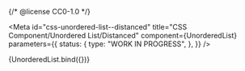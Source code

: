 {/* @license CC0-1.0 */}


<Meta
  id="css-unordered-list--distanced"
  title="CSS Component/Unordered List/Distanced"
  component={UnorderedList}
  parameters={{
    status: {
      type: "WORK IN PROGRESS",
    },
  }}
/>

<Canvas>
  <Story
    name="Distanced"
    args={{
      ...exampleArgs,
      distanced: true,
    }}
  >
    {UnorderedList.bind({})}
  </Story>
</Canvas>
